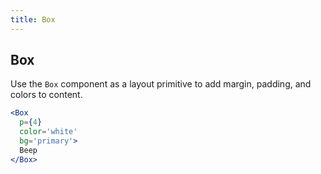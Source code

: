 ```yaml
---
title: Box
---
```


## Box

Use the `Box` component as a layout primitive to add margin, padding, and colors to content.

```jsx live=true
<Box
  p={4}
  color='white'
  bg='primary'>
  Beep
</Box>
```
